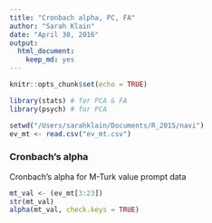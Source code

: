 ```yaml
---
title: "Cronbach alpha, PC, FA"
author: "Sarah Klain"
date: "April 30, 2016"
output: 
  html_document: 
    keep_md: yes
---
```


```r
knitr::opts_chunk$set(echo = TRUE)
```


```r
library(stats) # for PCA & FA
library(psych) # for PCA

setwd("/Users/sarahklain/Documents/R_2015/navi")
ev_mt <- read.csv("ev_mt.csv")

```

### Cronbach's alpha
Cronbach's alpha for M-Turk value prompt data
```r
mt_val <- (ev_mt[3:23]) 
str(mt_val)
alpha(mt_val, check.keys = TRUE)
```

